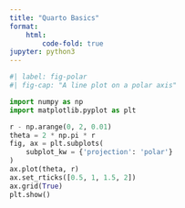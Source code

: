 ```yaml
---
title: "Quarto Basics"
format:
    html:
        code-fold: true
jupyter: python3
---
```


```python
#| label: fig-polar
#| fig-cap: "A line plot on a polar axis"

import numpy as np
import matplotlib.pyplot as plt

r - np.arange(0, 2, 0.01)
theta = 2 * np.pi * r
fig, ax = plt.subplots(
    subplot_kw = {'projection': 'polar'}
)
ax.plot(theta, r)
ax.set_rticks([0.5, 1, 1.5, 2])
ax.grid(True)
plt.show()

```
